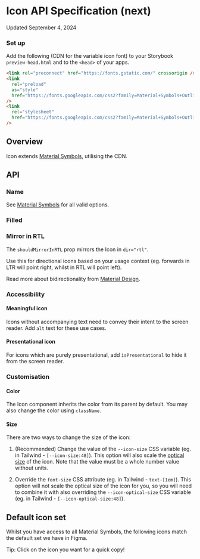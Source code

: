 
<Meta title="Components/Icon/Icon (next)/API Specification" />

# Icon API Specification (next)

Updated September 4, 2024

<ResourceLinks
  sourceCode="https://github.com/cultureamp/kaizen-design-system/tree/main/packages/components/src/__v2__/Icon"
  designGuidelines="/?path=/docs/illustrations-icon-v2-usage-guidelines--docs"
/>

<KAIOInstallation exportNames="Icon" isNext />

### Set up

Add the following (CDN for the variable icon font) to your Storybook `preview-head.html` and to the `<head>` of your apps.

```html
<link rel="preconnect" href="https://fonts.gstatic.com/" crossorigin />
<link
  rel="preload"
  as="style"
  href="https://fonts.googleapis.com/css2?family=Material+Symbols+Outlined:opsz,wght,FILL,GRAD@20..48,400,0..1,0&display=block"
/>
<link
  rel="stylesheet"
  href="https://fonts.googleapis.com/css2?family=Material+Symbols+Outlined:opsz,wght,FILL,GRAD@20..48,400,0..1,0&display=block"
/>
```

## Overview

Icon extends [Material Symbols](https://fonts.google.com/icons), utilising the CDN.

<Canvas of={IconStories.Playground} />
<Controls of={IconStories.Playground} />

## API

### Name

See [Material Symbols](https://fonts.google.com/icons) for all valid options.

### Filled

<Canvas of={IconStories.Filled} />

### Mirror in RTL

The `shouldMirrorInRTL` prop mirrors the Icon in `dir="rtl"`.

Use this for directional icons based on your usage context (eg. forwards in LTR will point right, whilst in RTL will point left).

Read more about bidirectionality from [Material Design](https://m2.material.io/design/usability/bidirectionality.html#mirroring-elements).

<Canvas of={IconStories.MirrorInRTL} />

### Accessibility

#### Meaningful icon

Icons without accompanying text need to convey their intent to the screen reader.
Add `alt` text for these use cases.

<Canvas of={IconStories.MeaningfulIcon} />

#### Presentational icon

For icons which are purely presentational, add `isPresentational` to hide it from the screen reader.

<Canvas of={IconStories.PresentationalIcon} />

### Customisation

#### Color

The Icon component inherits the color from its parent by default. You may also change the color using `className`.

<Canvas of={IconStories.Color} />

#### Size

There are two ways to change the size of the icon:

1. (Recommended) Change the value of the `--icon-size` CSS variable (eg. in Tailwind - `[--icon-size:48]`).
   This option will also scale the [optical size](https://m3.material.io/styles/icons/applying-icons#b41cbc01-9b49-4a44-a525-d153d1ea1425) of the icon.
   Note that the value must be a whole number value without units.

2. Override the `font-size` CSS attribute (eg. in Tailwind - `text-[1em]`).
   This option will not scale the optical size of the icon for you, so you will need to combine it with also
   overriding the `--icon-optical-size` CSS variable (eg. in Tailwind - `[--icon-optical-size:48]`).

<Canvas of={IconStories.Size} />

## Default icon set

Whilst you have access to all Material Symbols, the following icons match the default set we have in Figma.

Tip: Click on the icon you want for a quick copy!

<Story of={IconStories.DefaultIconSet} />

